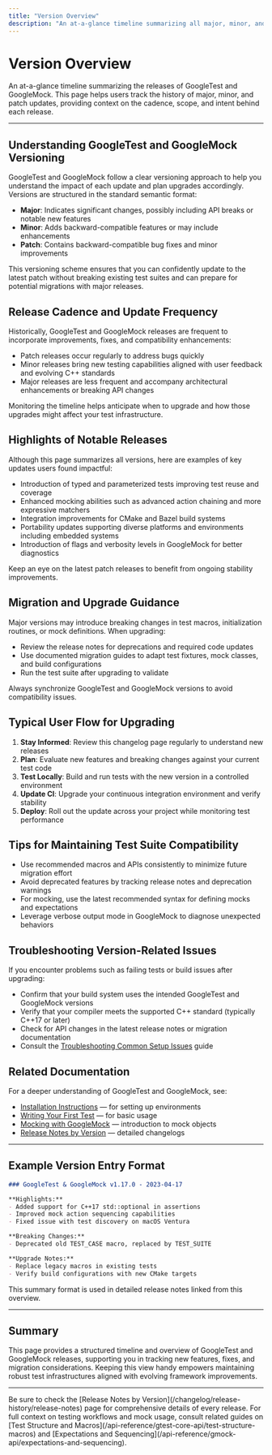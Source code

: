 ```yaml
---
title: "Version Overview"
description: "An at-a-glance timeline summarizing all major, minor, and patch releases of GoogleTest and GoogleMock. Provides context for the frequency and intent behind each update, helping users track key milestones."
---
```


# Version Overview

An at-a-glance timeline summarizing the releases of GoogleTest and GoogleMock. This page helps users track the history of major, minor, and patch updates, providing context on the cadence, scope, and intent behind each release.

---

## Understanding GoogleTest and GoogleMock Versioning

GoogleTest and GoogleMock follow a clear versioning approach to help you understand the impact of each update and plan upgrades accordingly. Versions are structured in the standard semantic format:

- **Major**: Indicates significant changes, possibly including API breaks or notable new features
- **Minor**: Adds backward-compatible features or may include enhancements
- **Patch**: Contains backward-compatible bug fixes and minor improvements

This versioning scheme ensures that you can confidently update to the latest patch without breaking existing test suites and can prepare for potential migrations with major releases.

## Release Cadence and Update Frequency

Historically, GoogleTest and GoogleMock releases are frequent to incorporate improvements, fixes, and compatibility enhancements:

- Patch releases occur regularly to address bugs quickly
- Minor releases bring new testing capabilities aligned with user feedback and evolving C++ standards
- Major releases are less frequent and accompany architectural enhancements or breaking API changes

Monitoring the timeline helps anticipate when to upgrade and how those upgrades might affect your test infrastructure.

## Highlights of Notable Releases

Although this page summarizes all versions, here are examples of key updates users found impactful:

- Introduction of typed and parameterized tests improving test reuse and coverage
- Enhanced mocking abilities such as advanced action chaining and more expressive matchers
- Integration improvements for CMake and Bazel build systems
- Portability updates supporting diverse platforms and environments including embedded systems
- Introduction of flags and verbosity levels in GoogleMock for better diagnostics

Keep an eye on the latest patch releases to benefit from ongoing stability improvements.

## Migration and Upgrade Guidance

Major versions may introduce breaking changes in test macros, initialization routines, or mock definitions. When upgrading:

- Review the release notes for deprecations and required code updates
- Use documented migration guides to adapt test fixtures, mock classes, and build configurations
- Run the test suite after upgrading to validate

Always synchronize GoogleTest and GoogleMock versions to avoid compatibility issues.

## Typical User Flow for Upgrading

1. **Stay Informed**: Review this changelog page regularly to understand new releases
2. **Plan**: Evaluate new features and breaking changes against your current test code
3. **Test Locally**: Build and run tests with the new version in a controlled environment
4. **Update CI**: Upgrade your continuous integration environment and verify stability
5. **Deploy**: Roll out the update across your project while monitoring test performance

## Tips for Maintaining Test Suite Compatibility

- Use recommended macros and APIs consistently to minimize future migration effort
- Avoid deprecated features by tracking release notes and deprecation warnings
- For mocking, use the latest recommended syntax for defining mocks and expectations
- Leverage verbose output mode in GoogleMock to diagnose unexpected behaviors

## Troubleshooting Version-Related Issues

If you encounter problems such as failing tests or build issues after upgrading:

- Confirm that your build system uses the intended GoogleTest and GoogleMock versions
- Verify that your compiler meets the supported C++ standard (typically C++17 or later)
- Check for API changes in the latest release notes or migration documentation
- Consult the [Troubleshooting Common Setup Issues](https://github.com/google/googletest/tree/main/docs/getting-started/first-test-run/troubleshooting-setup.mdx) guide

## Related Documentation

For a deeper understanding of GoogleTest and GoogleMock, see:

- [Installation Instructions](https://github.com/google/googletest/tree/main/docs/getting-started/setup-basics/installation-instructions.mdx) — for setting up environments
- [Writing Your First Test](https://github.com/google/googletest/tree/main/docs/getting-started/first-test-run/writing-first-test.mdx) — for basic usage
- [Mocking with GoogleMock](https://github.com/google/googletest/tree/main/docs/guides/core-workflows/mocking-basics.mdx) — introduction to mock objects
- [Release Notes by Version](https://github.com/google/googletest/tree/main/changelog/release-history/release-notes.mdx) — detailed changelogs


---

## Example Version Entry Format

```markdown
### GoogleTest & GoogleMock v1.17.0 - 2023-04-17

**Highlights:**
- Added support for C++17 std::optional in assertions
- Improved mock action sequencing capabilities
- Fixed issue with test discovery on macOS Ventura

**Breaking Changes:**
- Deprecated old TEST_CASE macro, replaced by TEST_SUITE

**Upgrade Notes:**
- Replace legacy macros in existing tests
- Verify build configurations with new CMake targets
```

This summary format is used in detailed release notes linked from this overview.

---

## Summary

This page provides a structured timeline and overview of GoogleTest and GoogleMock releases, supporting you in tracking new features, fixes, and migration considerations. Keeping this view handy empowers maintaining robust test infrastructures aligned with evolving framework improvements.

---

<Check>
Be sure to check the [Release Notes by Version](/changelog/release-history/release-notes) page for comprehensive details of every release.
</Check>

<Info>
For full context on testing workflows and mock usage, consult related guides on [Test Structure and Macros](/api-reference/gtest-core-api/test-structure-macros) and [Expectations and Sequencing](/api-reference/gmock-api/expectations-and-sequencing).
</Info>
